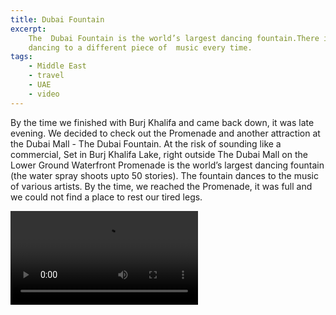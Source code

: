 ```yaml
---
title: Dubai Fountain
excerpt:
    The  Dubai Fountain is the world’s largest dancing fountain.There is a show every half hour with the fountain
    dancing to a different piece of  music every time.
tags:
    - Middle East
    - travel
    - UAE
    - video
---
```


By the time we finished with Burj Khalifa and came back down, it was late evening. We decided to check out the Promenade
and another attraction at the Dubai Mall - The Dubai Fountain. At the risk of sounding like a commercial, Set in Burj
Khalifa Lake, right outside The Dubai Mall on the Lower Ground Waterfront Promenade is the world’s largest dancing
fountain (the water spray shoots upto 50 stories). The fountain dances to the music of various artists. By the time, we
reached the Promenade, it was full and we could not find a place to rest our tired legs.

<Video src="https://www.youtube.com/embed/O0jWcGCj-aA" title="Dubai Fountain" />

There is a show every half hour with the fountain dancing to a different piece of  music every time. This is the second
performance we caught mostly because we were still tired of all the walking/standing and we managed to find a place to
sit.

<Video src="https://www.youtube.com/embed/xC1Sh-m6Qu4" title="Dubai Fountain 1" />

## Where should you stand/sit to get the best view?

The moment you come outside the Dubai Mall onto the promenade, start walking right till you cross the bridge/incline.
Place yourself somewhere here so that you can view the entire width of the Fountain. Another option is to sit in one of
the surrounding coffee shops and enjoy the show over a cup of coffee .
